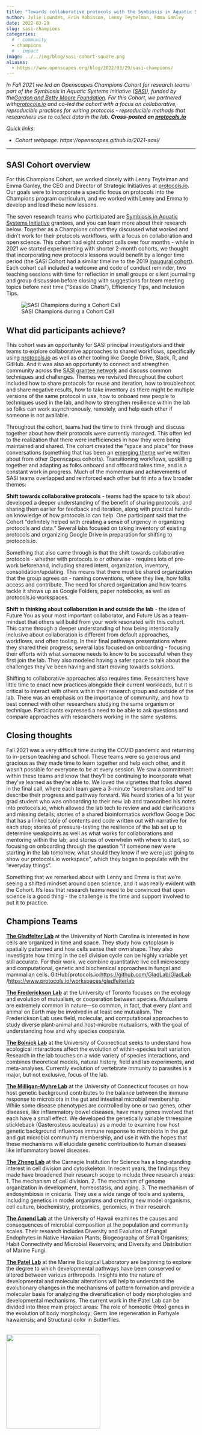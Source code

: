 ```yaml
---
title: "Towards collaborative protocols with the Symbiosis in Aquatic Systems Initiative"
author: Julie Lowndes, Erin Robinson, Lenny Teytelman, Emma Ganley
date: 2022-03-29
slug: sasi-champions
categories:
  # - community
  - champions
  # - impact
image: ../../img/blog/sasi-cohort-square.png
aliases: 
  - https://www.openscapes.org/blog/2022/03/29/sasi-champions/
---
```


*In Fall 2021 we led an Openscapes Champions Cohort for research teams part of the Symbiosis in Aquatic Systems Initiative ([SASI](https://www.moore.org/initiative-strategy-detail?initiativeId=symbiosis-in-aquatic-systems-initiative)), funded by the[ Gordon and Betty Moore Foundation](https://www.moore.org/). For this Cohort, we partnered with[ protocols.io](https://protocols.io) and co-led the cohort with a focus on collaborative, reproducible practices for writing protocols - reproducible methods that researchers use to collect data in the lab.* ***Cross-posted on [protocols.io](https://www.protocols.io/workspaces/protocolsio-news/news/towards-collaborative-protocols-with-the-symbiosis1)***

*Quick links:*

-   *Cohort webpage: https://openscapes.github.io/2021-sasi/*

------------------------------------------------------------------------

## **SASI Cohort overview**

For this Champions Cohort, we worked closely with Lenny Teytelman and Emma Ganley, the CEO and Director of Strategic Initiatives at [protocols.io](https://protocols.io). Our goals were to incorporate a specific focus on protocols into the Champions program curriculum, and we worked with Lenny and Emma to develop and lead these new lessons.

The seven research teams who participated are [Symbiosis in Aquatic Systems Initiative](https://www.moore.org/initiative-strategy-detail?initiativeId=symbiosis-in-aquatic-systems-initiative) grantees, and you can learn more about their research below. Together as a Champions cohort they discussed what worked and didn't work for their protocols workflows, with a focus on collaboration and open science. This cohort had eight cohort calls over four months - while in 2021 we started experimenting with shorter 2-month cohorts, we thought that incorporating new protocols lessons would benefit by a longer time period (the SASI Cohort had a similar timeline to the 2019 [inaugural cohort](https://openscapes.github.io/events/posts/2019-01-21-inaugural/)). Each cohort call included a welcome and code of conduct reminder, two teaching sessions with time for reflection in small groups or silent journaling and group discussion before closing with suggestions for team meeting topics before next time ("Seaside Chats"), Efficiency Tips, and Inclusion Tips.  

![SASI Champions during a Cohort Call](/img/blog/sasi-cohort.png)

  

## **What did participants achieve?**

This cohort was an opportunity for SASI principal investigators and their teams to explore collaborative approaches to shared workflows, specifically using [protocols.io](https://protocols.io) as well as other tooling like Google Drive, Slack, R, and GitHub. And it was also an opportunity to connect and strengthen community across the [SASI grantee network](https://www.moore.org/initiative-strategy-detail?initiativeId=symbiosis-in-aquatic-systems-initiative) and discuss common techniques and challenges. Themes we revisited throughout the cohort included how to share protocols for reuse and iteration, how to troubleshoot and share negative results, how to take inventory as there might be multiple versions of the same protocol in use, how to onboard new people to techniques used in the lab, and how to strengthen resilience within the lab so folks can work asynchronously, remotely, and help each other if someone is not available.

Throughout the cohort, teams had the time to think through and discuss together about how their protocols were currently managed. This often led to the realization that there were inefficiencies in how they were being maintained and shared. The cohort created the "space and place" for these conversations (something that has been an [emerging theme](https://www.openscapes.org/blog/2022/02/17/esip-winter-2022/) we've written about from other Openscapes cohorts). Transitioning workflows, upskilling together and adapting as folks onboard and offboard takes time, and is a constant work in progress. Much of the momentum and achievements of SASI teams overlapped and reinforced each other but fit into a few broader themes:

**Shift towards collaborative protocols** - teams had the space to talk about developed a deeper understanding of the benefit of sharing protocols, and sharing them earlier for feedback and iteration, along with practical hands-on knowledge of how protocols.io can help. One participant said that the Cohort "definitely helped with creating a sense of urgency in organizing protocols and data." Several labs focused on taking inventory of existing protocols and organizing Google Drive in preparation for shifting to protocols.io.

Something that also came through is that the shift towards collaborative protocols - whether with protocols.io or otherwise - requires lots of pre-work beforehand, including shared intent, organization, inventory, consolidation/updating. This means that there must be shared organization that the group agrees on - naming conventions, where they live, how folks access and contribute. The need for shared organization and how teams tackle it shows up as Google Folders, paper notebooks, as well as protocols.io workspaces.

**Shift in thinking about collaboration in and outside the lab** - the idea of Future You as your most important collaborator, and Future Us as a team-mindset that others will build from your work resonated with this cohort. This came through a deeper understanding of how being intentionally inclusive about collaboration is different from default approaches, workflows, and often tooling. In their final pathways presentations where they shared their progress, several labs focused on onboarding - focusing their efforts with what someone needs to know to be successful when they first join the lab. They also modeled having a safer space to talk about the challenges they've been having and start moving towards solutions.

Shifting to collaborative approaches also requires time. Researchers have little time to enact new practices alongside their current workloads, but it is critical to interact with others within their research group and outside of the lab. There was an emphasis on the importance of community; and how to best connect with other researchers studying the same organism or technique. Participants expressed a need to be able to ask questions and compare approaches with researchers working in the same systems.

## **Closing thoughts**

Fall 2021 was a very difficult time during the COVID pandemic and returning to in-person teaching and school. These teams were so generous and gracious as they made time to learn together and help each other, and it wasn't possible for everyone to be at every session. We saw a commitment within these teams and know that they'll be continuing to incorporate what they've learned as they're able to. We loved the vignettes that folks shared in the final call, where each team gave a 3-minute "screenshare and tell" to describe their progress and pathway forward. We heard stories of a 1st year grad student who was onboarding to their new lab and transcribed his notes into protocols.io, which allowed the lab tech to review and add clarifications and missing details; stories of a shared bioinformatics workflow Google Doc that has a linked table of contents and code written out with narrative for each step; stories of pressure-testing the resilience of the lab set up to determine weakpoints as well as what works for collaborations and mentoring within the lab; and stories of overwhelm with where to start, so focusing on onboarding through the question "if someone new were starting in the lab tomorrow, what should they know if we were just going to show our protocols.io workspace", which they began to populate with the "everyday things".

Something that we remarked about with Lenny and Emma is that we're seeing a shifted mindset around open science, and it was really evident with the Cohort. It's less that research teams need to be convinced that open science is a good thing - the challenge is the time and support involved to put it to practice.

## **Champions Teams**

[**The Gladfelter Lab**](https://gladfelterlab.web.unc.edu/) at the University of North Carolina is interested in how cells are organized in time and space. They study how cytoplasm is spatially patterned and how cells sense their own shape. They also investigate how timing in the cell division cycle can be highly variable yet still accurate. For their work, we combine quantitative live cell microscopy and computational, genetic and biochemical approaches in fungal and mammalian cells. GitHub/protocols.io:[ https://github.com/GladLab/GladLab](https://github.com/GladLab/GladLab) /[ https://www.protocols.io/workspaces/gladfelterlab](https://www.protocols.io/workspaces/gladfelterlab)

[**The Frederickson Lab**](http://mutualism.ca/) at the University of Toronto focuses on the ecology and evolution of mutualism, or cooperation between species. Mutualisms are extremely common in nature---so common, in fact, that every plant and animal on Earth may be involved in at least one mutualism. The Frederickson Lab uses field, molecular, and computational approaches to study diverse plant-animal and host-microbe mutualisms, with the goal of understanding how and why species cooperate.

[**The Bolnick Lab**](https://bolnicklab.wordpress.com/) at the University of Connecticut seeks to understand how ecological interactions affect the evolution of within-species trait variation. Research in the lab touches on a wide variety of species interactions, and combines theoretical models, natural history, field and lab experiments, and meta-analyses. Currently evolution of vertebrate immunity to parasites is a major, but not exclusive, focus of the lab.

[**The Milligan-Myhre Lab**](https://drkatlab.wordpress.com/about/) at the University of Connecticut focuses on how host genetic background contributes to the balance between the immune response to microbiota in the gut and intestinal microbial membership. While some disease phenotypes are controlled by one or two genes, other diseases, like inflammatory bowel diseases, have many genes involved that each have a small effect. We developed the genetically variable threespine stickleback (Gasterosteus aculeatus) as a model to examine how host genetic background influences immune response to microbiota in the gut and gut microbial community membership, and use it with the hopes that these mechanisms will elucidate genetic contribution to human diseases like inflammatory bowel diseases.

[**The Zheng Lab**](https://emb.carnegiescience.edu/science/faculty/yixian-zheng) at the Carnegie Institution for Science has a long-standing interest in cell division and cytoskeleton. In recent years, the findings they made have broadened their research scope to include three research areas: 1. The mechanism of cell division. 2. The mechanism of genome organization in development, homeostasis, and aging. 3. The mechanism of endosymbiosis in cnidaria. They use a wide range of tools and systems, including genetics in model organisms and creating new model organisms, cell culture, biochemistry, proteomics, genomics, in their research.

[**The Amend Lab**](https://openscapes.github.io/2021-sasi/) at the University of Hawaii examines the causes and consequences of microbial composition at the population and community scales. Their research includes Diversity and Evolution of Fungal Endophytes in Native Hawaiian Plants; Biogeography of Small Organisms; Habit Connectivity and Microbial Reservoirs; and Diversity and Distribution of Marine Fungi.

[**The Patel Lab**](http://www.patellab.net/) at the Marine Biological Laboratory are beginning to explore the degree to which developmental pathways have been conserved or altered between various arthropods. Insights into the nature of developmental and molecular alterations will help to understand the evolutionary changes in the mechanisms of pattern formation and provide a molecular basis for analyzing the diversification of body morphologies and developmental mechanisms. The current work in the Patel Lab can be divided into three main project areas: The role of homeotic (Hox) genes in the evolution of body morphology; Germ line regeneration in Parhyale hawaiensis; and Structural color in Butterflies.

<br> <img src="/img/blog/sasi-cohort-square.png" width="250px">

<br>
